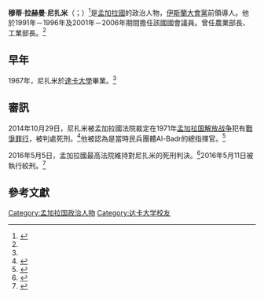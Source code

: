 '''穆蒂·拉赫曼·尼扎米'''（{{Lang-bn|মতিউর রহমান নিজামী}}；{{bd|1943年|3月31日|2016年|5月11日|catIdx=N}}）<ref name=bd20160511>{{cite web|url=http://bdnews24.com/bangladesh/2016/05/11/bangladesh-hangs-jamaat-e-islami-chief-nizami-for-1971-war-crimes-to-protect-pakistan|title=Bangladesh hangs Jamaat-e-Islami chief Nizami for 1971 war crimes to protect Pakistan|website=bdnews24.com|date=2016-05-11|access-date=2016-05-11|archive-date=2016-05-11|archive-url=https://web.archive.org/web/20160511010335/http://bdnews24.com/bangladesh/2016/05/11/bangladesh-hangs-jamaat-e-islami-chief-nizami-for-1971-war-crimes-to-protect-pakistan|dead-url=no}}</ref>是[[孟加拉國|孟加拉國]]的政治人物，[[伊斯蘭大會黨|伊斯蘭大會黨]]前領導人。他於1991年－1996年及2001年－2006年期間擔任該國國會議員。曾任農業部長、工業部長。<ref name=bd20160511/>

==早年==
1967年，尼扎米於[[達卡大學|達卡大學]]畢業。<ref name=bd20160511/>

==審訊==
2014年10月29日，尼扎米被孟加拉國法院裁定在1971年[[孟加拉国解放战争|孟加拉国解放战争]]犯有[[戰爭罪行|戰爭罪行]]，被判處死刑。<ref>{{cite news |date=2014-10-29 |title=Bangladesh Islamist leader Motiur Rahman Nizami sentenced to death |url=http://www.bbc.com/news/world-asia-29813571 |work=BBC News |accessdate=2014-10-29}}</ref>他被認為是當時民兵團體Al-Badr的總指揮官。<ref name=Karlekar>{{cite book|last=Karlekar|first=Hiranmay|title=Bangladesh: The Next Afghanistan?|url=https://archive.org/details/bangladeshnextaf0000karl|date=13 December 2005|publisher=Sage|isbn=978-0761934011|page=[https://archive.org/details/bangladeshnextaf0000karl/page/152 152]}}</ref>

2016年5月5日，孟加拉國最高法院維持對尼扎米的死刑判決。<ref name=noose>{{cite news|url=http://bdnews24.com/bangladesh/2016/05/05/noose-tightens-on-nizami-for-war-crimes-as-bangladesh-jamaat-chief-loses-last-legal-battle|title=Noose tightens on Nizami for war crimes as Bangladesh Jamaat chief loses last legal battle|author=Mohiuddin Faruq|date=2016-05-05 |accessdate=2016-05-11 |newspaper=bdnews24.com}}</ref>2016年5月11日被執行絞刑。<ref>{{cite web|url=http://en.prothom-alo.com/bangladesh/news/104261/Nizami-executed|title=Nizami executed|website=Prothom Alo|accessdate=2016-05-11|archive-url=https://web.archive.org/web/20160511133902/http://en.prothom-alo.com/bangladesh/news/104261/Nizami-executed|archive-date=2016-05-11|dead-url=yes}}</ref>

==參考文獻==
{{Reflist}}

{{DEFAULTSORT: Nizami, Motiur Rahman}}
[[Category:孟加拉国政治人物|Category:孟加拉国政治人物]]
[[Category:达卡大学校友|Category:达卡大学校友]]